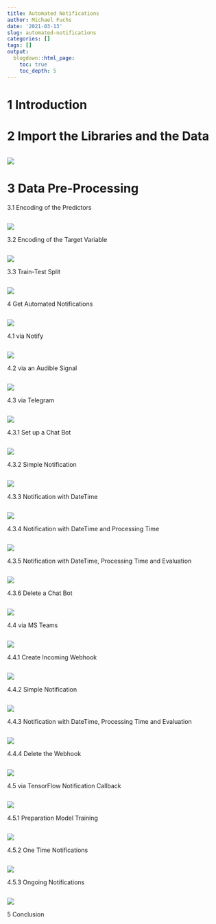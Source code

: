 ```yaml
---
title: Automated Notifications
author: Michael Fuchs
date: '2021-03-13'
slug: automated-notifications
categories: []
tags: []
output:
  blogdown::html_page:
    toc: true
    toc_depth: 5
---
```





# 1 Introduction






# 2 Import the Libraries and the Data





```r

```

![](/post/2021-03-13-automated-notifications_files/p131p.png)



# 3 Data Pre-Processing


3.1  Encoding of the Predictors



```r

```

![](/post/2021-03-13-automated-notifications_files/p131p.png)






3.2  Encoding of the Target Variable


```r

```

![](/post/2021-03-13-automated-notifications_files/p131p.png)





3.3  Train-Test Split



```r

```

![](/post/2021-03-13-automated-notifications_files/p131p.png)


4 Get Automated Notifications


```r

```

![](/post/2021-03-13-automated-notifications_files/p131p.png)






4.1 via Notify




```r

```

![](/post/2021-03-13-automated-notifications_files/p131p.png)



4.2 via an Audible Signal


```r

```

![](/post/2021-03-13-automated-notifications_files/p131p.png)



4.3 via Telegram



```r

```

![](/post/2021-03-13-automated-notifications_files/p131p.png)





4.3.1 Set up a Chat Bot



```r

```

![](/post/2021-03-13-automated-notifications_files/p131p.png)





4.3.2 Simple Notification




```r

```

![](/post/2021-03-13-automated-notifications_files/p131p.png)






4.3.3 Notification with DateTime




```r

```

![](/post/2021-03-13-automated-notifications_files/p131p.png)





4.3.4 Notification with DateTime and Processing Time



```r

```

![](/post/2021-03-13-automated-notifications_files/p131p.png)







4.3.5 Notification with DateTime, Processing Time and Evaluation

```r

```

![](/post/2021-03-13-automated-notifications_files/p131p.png)






4.3.6 Delete a Chat Bot


```r

```

![](/post/2021-03-13-automated-notifications_files/p131p.png)





4.4 via MS Teams



```r

```

![](/post/2021-03-13-automated-notifications_files/p131p.png)



4.4.1 Create Incoming Webhook


```r

```

![](/post/2021-03-13-automated-notifications_files/p131p.png)






4.4.2 Simple Notification



```r

```

![](/post/2021-03-13-automated-notifications_files/p131p.png)




4.4.3 Notification with DateTime, Processing Time and Evaluation





```r

```

![](/post/2021-03-13-automated-notifications_files/p131p.png)


4.4.4 Delete the Webhook




```r

```

![](/post/2021-03-13-automated-notifications_files/p131p.png)


4.5 via TensorFlow Notification Callback






```r

```

![](/post/2021-03-13-automated-notifications_files/p131p.png)



4.5.1 Preparation Model Training



```r

```

![](/post/2021-03-13-automated-notifications_files/p131p.png)


4.5.2 One Time Notifications


```r

```

![](/post/2021-03-13-automated-notifications_files/p131p.png)



4.5.3 Ongoing Notifications




```r

```

![](/post/2021-03-13-automated-notifications_files/p131p.png)






5 Conclusion












